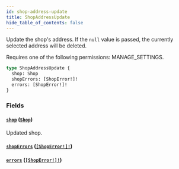 ```yaml
---
id: shop-address-update
title: ShopAddressUpdate
hide_table_of_contents: false
---
```


Update the shop's address. If the `null` value is passed, the currently selected address will be deleted.

Requires one of the following permissions: MANAGE_SETTINGS.

```graphql
type ShopAddressUpdate {
  shop: Shop
  shopErrors: [ShopError!]!
  errors: [ShopError!]!
}
```

### Fields

#### [`shop`](#) ([`Shop`](../../../developer/api-reference/objects/shop))

Updated shop.

#### [`shopErrors`](#) ([`[ShopError!]!`](../../../developer/api-reference/objects/shop-error))

#### [`errors`](#) ([`[ShopError!]!`](../../../developer/api-reference/objects/shop-error))
